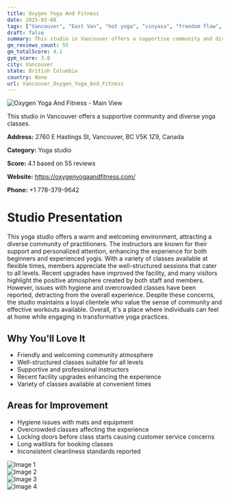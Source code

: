 ```yaml
---
title: Oxygen Yoga And Fitness
date: 2025-03-08
tags: ["Vancouver", "East Van", "hot yoga", "vinyasa", "freedom flow", "community", "atmosphere", "Vancouver"]  
draft: false
summary: This studio in Vancouver offers a supportive community and diverse yoga classes.
gm_reviews_count: 55
gm_totalScore: 4.1
gym_score: 3.8
city: Vancouver
state: British Columbia
country: None
url: Vancouver_Oxygen_Yoga_And_Fitness
---
```


<div className="aspect-[16/9] relative my-8">
  <img 
    src="https://lh5.googleusercontent.com/p/AF1QipP1Lthtv9Zt6e6gyhsmIBVi20F8joGpbcqRfrq-=w1920-h1080-k-no"
    alt="Oxygen Yoga And Fitness - Main View"
    className="object-cover absolute inset-0 w-full h-full rounded-lg"
  />
</div>

This studio in Vancouver offers a supportive community and diverse yoga classes.

**Address:** 2760 E Hastings St, Vancouver, BC V5K 1Z9, Canada

**Category:** Yoga studio

**Score:** 4.1 based on 55 reviews

**Website:** https://oxygenyogaandfitness.com/

**Phone:** +1 778-379-9642

# Studio Presentation

This yoga studio offers a warm and welcoming environment, attracting a diverse community of practitioners. The instructors are known for their support and personalized attention, enhancing the experience for both beginners and experienced yogis. With a variety of classes available at flexible times, members appreciate the well-structured sessions that cater to all levels. Recent upgrades have improved the facility, and many visitors highlight the positive atmosphere created by both staff and members. However, issues with hygiene and overcrowded classes have been reported, detracting from the overall experience. Despite these concerns, the studio maintains a loyal clientele who value the sense of community and effective workouts available. Overall, it's a place where individuals can feel at home while engaging in transformative yoga practices.



## Why You'll Love It

- Friendly and welcoming community atmosphere
- Well-structured classes suitable for all levels
- Supportive and professional instructors
- Recent facility upgrades enhancing the experience
- Variety of classes available at convenient times

## Areas for Improvement

- Hygiene issues with mats and equipment
- Overcrowded classes affecting the experience
- Locking doors before class starts causing customer service concerns
- Long waitlists for booking classes
- Inconsistent cleanliness standards reported

<div className="grid grid-cols-1 xl:grid-cols-2 gap-4 my-8">
<div className="aspect-[4/3] relative"><img src="https://lh5.googleusercontent.com/p/AF1QipOkVvOka9sBu3vHSBXAEJIdkSMS8ucXisb4yPWx=w1920-h1080-k-no" alt="Image 1" className="object-cover absolute inset-0 w-full h-full rounded-lg" /></div>
<div className="aspect-[4/3] relative"><img src="https://lh5.googleusercontent.com/p/AF1QipONKztAeoAu_ZYZQ8VNIZSFCHYnVDSz-P_NcUPs=w1920-h1080-k-no" alt="Image 2" className="object-cover absolute inset-0 w-full h-full rounded-lg" /></div>
<div className="aspect-[4/3] relative"><img src="https://lh5.googleusercontent.com/p/AF1QipNzpbyT_HvO2cUXGUz2UazMxgzgqnpISN1ufcLx=w1920-h1080-k-no" alt="Image 3" className="object-cover absolute inset-0 w-full h-full rounded-lg" /></div>
<div className="aspect-[4/3] relative"><img src="https://lh5.googleusercontent.com/p/AF1QipPL8Za8V9TJyi3qcuR8iQzwjkp9Y97fKNMHXhlN=w1920-h1080-k-no" alt="Image 4" className="object-cover absolute inset-0 w-full h-full rounded-lg" /></div>
</div>